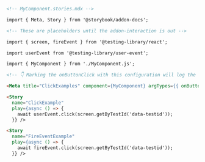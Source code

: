 ```md
<!-- MyComponent.stories.mdx -->

import { Meta, Story } from '@storybook/addon-docs';

<!-- These are placeholders until the addon-interaction is out -->

import { screen, fireEvent } from '@testing-library/react';

import userEvent from '@testing-library/user-event';

import { MyComponent } from './MyComponent.js';

<!-- 👇 Marking the onButtonClick with this configuration will log the event in the Actions panel -->

<Meta title="ClickExamples" component={MyComponent} argTypes={{ onButtonClick: { action: true }}/>

<Story
  name="ClickExample"
  play={async () => {
    await userEvent.click(screen.getByTestId('data-testid'));
  }} />

<Story
  name="FireEventExample"
  play={async () => {
    await fireEvent.click(screen.getByTestId('data-testid'));
  }} />
```